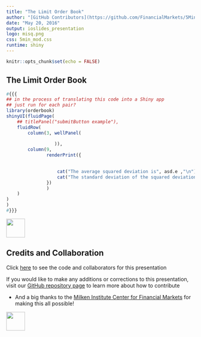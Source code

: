 ```yaml
---
title: "The Limit Order Book"
author: "[GitHub Contributors](https://github.com/FinancialMarkets/5MinuteFinance/graphs/contributors)"
date: "May 20, 2016"
output: ioslides_presentation
logo: misq.png
css: 5min_mod.css
runtime: shiny
---
```


```r
knitr::opts_chunk$set(echo = FALSE)
```

## The Limit Order Book

<!-- make use of the awesome 'orderbook' R package -->


```r
#{{{
## in the process of translating this code into a Shiny app
## just run for each pair?
library(orderbook)
shinyUI(fluidPage(
    ## titlePanel("submitButton example"),
    fluidRow(
        column(3, wellPanel(
                 
                  )),
        column(9,
               renderPrint({

                   
                   cat("The average squared deviation is", asd.e ,"\n")
                   cat("The standard deviation of the squared deviations is:", ssd.e ,"\n")
               })
               )
    )
)
)
#}}}
```



<div class="MIfooter"><img src="mi.png" style="height:50px;"></div> 



## Credits and Collaboration

Click [here](https://github.com/FinancialMarkets/5MinuteFinance/blob/master/Equity/limit_order_book/limit_order_book.Rmd) to see the code and collaborators for this presentation

If you would like to make any additions or corrections to this presentation, visit our [GitHub repository page](https://github.com/FinancialMarkets/5MinuteFinance#how-to-contribute) to learn more about how to contribute

- And a big thanks to the [Milken Institute Center for Financial Markets](http://www.milkeninstitute.org/centers/markets) for making this all possible!


<div class="MIfooter"><img src="mi.png" style="height:50px;"></div> 
